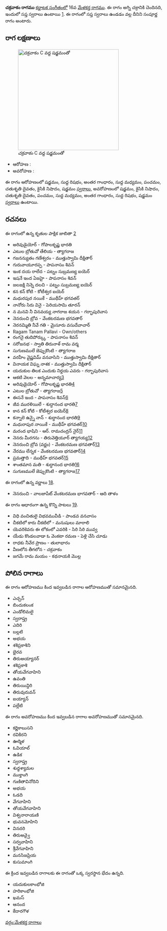 {{Infobox ragam
	| name          	= చక్రవాకం
	| synonym	    	= 
	| mela          	= 16
	| chakra        	= అగ్ని
	| janaka        	= 
	| type          	= సంపూర్ణ
	| arohanam      	= {{svaraC|S|R1|G3|M1|P|D2|N2|S'}} 
	| avarohanam    	= {{svaraC|S'|N2|D2|P|M1|G3|R1|S}}
	| jeeva         	=
	| chhaya        	=
	| nyasa         	=
	| vishesha      	= 
	| equivalent  		= 
}}
{{కర్ణాటక సంగీత రాగాలు}}
'''చక్రవాకం రాగము''' [[కర్ణాటక సంగీతం]]లో 16వ [[మేళకర్త రాగము]]. ఈ రాగం అగ్ని చక్రానికి చెందినది, ఇందులో సప్త స్వరాలు ఉంటాయి [https://en.wikipedia.org/wiki/Melakarta]. ఈ రాగంలో సప్త స్వరాలు ఉండడం వల్ల దీనిని సంపూర్ణ రాగం అంటారు.


==రాగ లక్షణాలు==
[[Image:chakravakam_kb2wiki.png|thumb|right|316px|''చక్రవాకం'' C వద్ద షడ్జమంతో]]

* ఆరోహణ : {{svaraC|S|R1|G3|M1|P|D2|N2|S'}} 
* అవరోహణ : {{svaraC|S'|N2|D2|P|M1|G3|R1|S}}

ఈ రాగం ఆరోహణంలో షడ్జమం, సుద్ద  రిషభం, అంతర గాంధారం, సుద్ద మధ్యమం, పంచమం, చతుశృతి దైవతం, కైసికి నిషాదం, షడ్జమం [[స్వరాలు]], అవరోహణంలో షడ్జమం, కైసికి నిషాదం, చతుశృతి దైవతం, పంచమం, సుద్ద మధ్యమం, అంతర గాంధారం, సుద్ద  రిషభం, షడ్జమం [[స్వరాలు]] ఉంటాయి.

==రచనలు==
ఈ రాగంలో ఉన్న కృతుల పాక్షిక జాబితా [https://github.com/ssrihari/ragavardhini/blob/master/ragas/kritis.psv]
* అరివుడైయోర్ - గోపాలకృష్ణ భారతి
* ఎటుల బ్రోతువో తేలియ - త్యాగరాజ
* గజనన్యుతం గణేశ్వరం - ముత్తుస్వామి దీక్షితార్
* గురువాయూరప్ప - పాపనాసం  శివన్
* ఇంక  దయ రాలేద - పట్నం సుబ్రమణ్య ఐయెర్
* ఇషనే  ఇంద  ఏజహై - పాపనాసం  శివన్
* జలజక్షి నిన్నె దలచి - పట్నం సుబ్రమణ్య ఐయెర్
* కన కన్ కోటి - కోటీశ్వర ఐయెర్
* మధురపుర నయికే - ముథీహ్ భగవతర్
* నానోరు సిరు వినై - పెరియసామి తూరన్
* న మనవి నీ వినవయ్య నాగరాజ శయన - గర్భాపురివాస
* నెనరుంచి బ్రోవ - వేంకటరమణ భగవతార్
* నెరనమ్మితి నీవే గతి - మైసూరు వసుదేవాచార్
* Ragam Tanam Pallavi - Own/others
* రంగనై  తుదిపోర్క్కు - పాపనాసం  శివన్
* సరోజనభ - స్వాతి తిరునాళ్ రామ వర్మ
* సుగుణములే జెప్పుకొంటి - త్యాగరాజ
* వరహీం వైష్ణవిమ్  వనవాసిని - ముత్తుస్వామి దీక్షితార్
* వినాయక విఘ్న నాశక - ముత్తుస్వామి దీక్షితార్
* యదుకుల తిలక ఎందుకు నిర్దయ ఎవరు - గర్భాపురివాస
* ఆకటి వెలల - అన్నమాచార్య[http://www.karnatik.com/c1571.shtml]
* అరివుడైయోర్ - గోపాలకృష్ణ భారతి[http://www.karnatik.com/c1258.shtml]
* ఎటుల బ్రోతువో - త్యాగరాజ[http://www.karnatik.com/c2318.shtml]
* ఈసనే  ఇంద - పాపనాసం  శివన్[http://www.karnatik.com/c1543.shtml]
* జీవ మురళియిలే - శుద్ధానంద  భారతి[http://www.karnatik.com/c1628.shtml]
* కాన కన్  కోటి - కోటీశ్వర ఐయెర్[http://www.karnatik.com/c1772.shtml]
* కన్నాలె ఉన్నై నాన్ - శుద్ధానంద  భారతి[http://www.karnatik.com/c1649.shtml]
* మధురాపుర నాయికే - ముథీహ్ భగవతర్[http://www.karnatik.com/c2051.shtml]
* మరంద భాషిని - ఆర్. రామచంద్రన్ నైర్[http://www.karnatik.com/c3110.shtml]
* నెనరు మీరగను - తిరువెత్తియూర్ త్యాగయ్య[http://www.karnatik.com/c3014.shtml]
* నెనరుంచి  బ్రోవ (వర్ణం) - వేంకటరమణ భగవతార్[http://www.karnatik.com/c3189.shtml]
* నేరము లేన్నక - వేంకటరమణ భగవతార్[http://www.karnatik.com/c3190.shtml]
* ప్రమత్తాది - ముథీహ్ భగవతర్[http://www.karnatik.com/c1963.shtml]
* శాంతమాన మతి - శుద్ధానంద  భారతి[http://www.karnatik.com/c1619.shtml]
* సుగుణములే జెప్పుకొంటి - త్యాగరాజ[http://www.karnatik.com/c2872.shtml]

ఈ రాగంలో ఉన్న వర్ణాలు [http://www.carnatica.in/kriti/varnamlist.htm].
* నెనరుంచి - వాలజాపేట్  వేంకటరమణ భాగవతార్ - ఆది తాళం

ఈ రాగం ఆధారంగా ఉన్న కొన్ని పాటలు [http://rksanka.tripod.com/music/rslist.html].
* విధి వంచితులై విభవమువీడి - పాండవ వనవాసం
* చీకటిలో కారు చీకటిలో - మనుషులు మారాలి
* యెవరికెవరు ఈ లోకంలో ఎవరికి - సిరి సిరి మువ్వ
* యేడు కొండలవాడా ఓ వెంకటా రమణ - పెళ్లి చేసి చూడు
* రాధకు నీవేర ప్రాణం - తులాభారం
* వీణలోన తీగలోన - చక్రవాకం
* జగమే రామ మయం - కథనాయకి మొల్ల




==పోలిన రాగాలు==
ఈ రాగం ఆరోహణము కింద ఇవ్వబడిన రాగాల ఆరోహణముతో సమానమైనది.
* ఎచ్చన్
*  బిందుకలంక
* ఎండోలిమలై
* స్వరాష్త్ర
* ఎదిరి
* బల్లటి
* అభయ
* శశిప్రకాశిని
* భైరవ
* తిరుఅయ్యానర్
* శశిప్రకాశి
* తోయవేగవాహిని
* ఉవంతి
* తిరుయిన్దిరి
*  తిరువురువన్
*  ఐయ్యాన్
* పల్లేటి

ఈ రాగం అవరోహణము కింద ఇవ్వబడిన రాగాల అవరోహణముతో సమానమైనది.
* కర్ణికాబుసని
* రవికిరని
* ఊర్మిళ
* ఓవియాల్
* ఉడిక
* స్వరాష్త్ర
* శుధ్ధశ్యామల
* ముక్తాంగి
* గుణితావినోదిని
* అభయ
* ఓడది
* వేగవాహిని
* తోయవేగవాహిని
* విశ్వనారాయణి
* భువనమోహిని
* వినదరి
* తిరుఅవ్వై
* సర్వవాహిని
* శ్రీవేగవాహిని
* మనసిజప్రియ
* కుసుమాంగి

ఈ క్రింద ఇవ్వబడిన రాగాలకు ఈ రాగంతో ఒక్క స్వరస్థాన భేదం ఉన్నది.
* యదుకులకాంభోజి
* హరికాంభోజి
* ఖమస్
* ఆనంద
* కేదారగౌళ



[[వర్గం:మేళకర్త రాగాలు]]